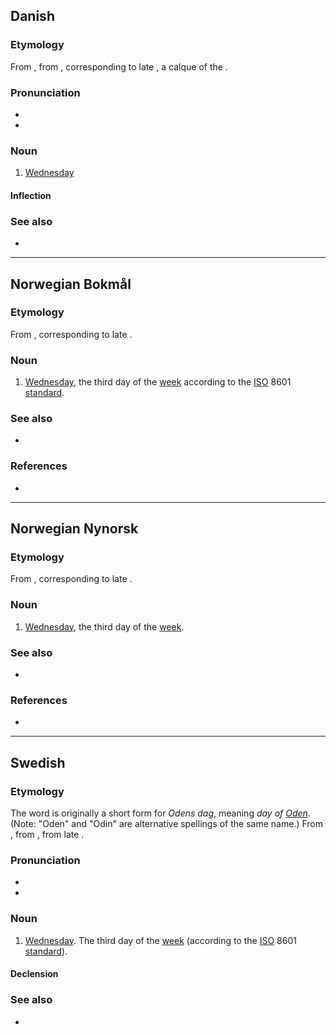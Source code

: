 ==Danish==
{{wikipedia|lang=da}}

===Etymology===
From {{etyl|gmq-oda|da}} {{m|gmq-oda|othænsdagh}}, from {{etyl|non|da}} {{m|non|óðinsdagr}}, corresponding to late {{etyl|gem-pro|da}} {{m|gem-pro|*Wōdanas dagaz}}, a calque of the {{cog|la|dies Mercurii||Wednesday}}.

===Pronunciation===
* {{IPA|/ɔnsda/|lang=da}}
* {{rhymes|a|lang=da}}

===Noun===
{{da-noun|en|e}}

# [[Wednesday]]

====Inflection====
{{da-noun-infl|en|e}}

===See also===
* {{list:days of the week/da}}

----

==Norwegian Bokmål==
{{wikipedia|lang=no}}

===Etymology===
From {{der|nb|non|óðinsdagr||Odin's day}}, corresponding to late {{der|nb|gem-pro|*Wōdanas dagaz}}.

===Noun===
{{nb-noun-m1}}

# [[Wednesday]], the third day of the [[week]] according to the [[ISO]] 8601 [[standard]].

===See also===
* {{list:days of the week/nb}}

===References===
* {{R:The Bokmål Dictionary}}

----

==Norwegian Nynorsk==
{{wikipedia|lang=nn}}

===Etymology===
From {{etyl|non|nn}} {{m|non|óðinsdagr||Odin's day}}, corresponding to late {{etyl|gem-pro|nn}} {{m|gem-pro|*Wōdanas dagaz}}.

===Noun===
{{nn-noun-m1}}

# [[Wednesday]], the third day of the [[week]].

===See also===
* {{list:days of the week/nn}}

===References===
* {{R:The Nynorsk Dictionary}}

----

==Swedish==

===Etymology===
The word is originally a short form for ''Odens dag'', meaning ''day of [[w:Odin|Oden]]''. (Note: "Oden" and "Odin" are alternative spellings of the same name.) From {{etyl|gmq-osw|sv}} {{m|gmq-osw|oþinsdagher}}, from {{etyl|non|sv}} {{m|non|óðinsdagr||Odin's day}}, from late {{etyl|gem-pro|sv}} {{m|gem-pro|*Wōdanas dagaz}}.

===Pronunciation===
* {{IPA|/ˈʊnsdɑːɡ/|/ˈʊnsda/|lang=sv}}
* {{audio|Sv-onsdag.ogg|audio|lang=sv}}

===Noun===
{{sv-noun|c}}

# [[Wednesday]]. The third day of the [[week]] (according to the [[ISO]] 8601 [[standard]]).

====Declension====
{{sv-infl-noun-c-ar}}

===See also===
* {{list:days of the week/sv}}